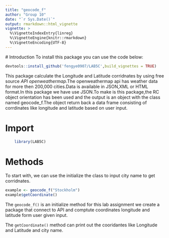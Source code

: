 ```yaml
---
title: "geocode_f"
author: "Group 10"
date: "`r Sys.Date()`"
output: rmarkdown::html_vignette
vignette: >
  %\VignetteIndexEntry{linreg}
  %\VignetteEngine{knitr::rmarkdown}
  %\VignetteEncoding{UTF-8}
---
```

  # Introduction
  To install this package you can use the code below:

```r
devtools::install_github('fengye0907/LAB5C',build_vignettes = TRUE)
```
This package calculate the Longitude and Latitude corridnates by using free source *API openweathermap*.The openweathermap api has weather data for more then 200,000 cities.Data is available in JSON,XML or HTML format.In this package we have use JSON.To make is this package,the RC object orientation has been used and the output is an object with the class named geocode_f.The object return back a data frame consisting of corrdinates like longitude and latitude based on user input.

# Import

```r
    library(LAB5C)
```

# Methods

To start with, we can use the initialize the class to input city name to get corridnates.

```r
example <- geocode_f("Stockholm")
example$getCoordinate()
```

The `geocode_f()` is an initialize method for this lab assignment we create a package that connect to API and comptute coordinates longitude and latitude form user given input. 

The `getCoordinate()` method can print out the cooridantes like Longitude and Latitude and city name.


